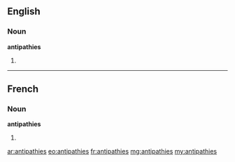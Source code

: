 ==English==

===Noun===
'''antipathies'''

# {{plural of|[[antipathy]]}}

----

==French==

===Noun===
'''antipathies''' {{f}}

# {{plural of|[[antipathie]]|lang=fr}}

[[ar:antipathies]]
[[eo:antipathies]]
[[fr:antipathies]]
[[mg:antipathies]]
[[my:antipathies]]